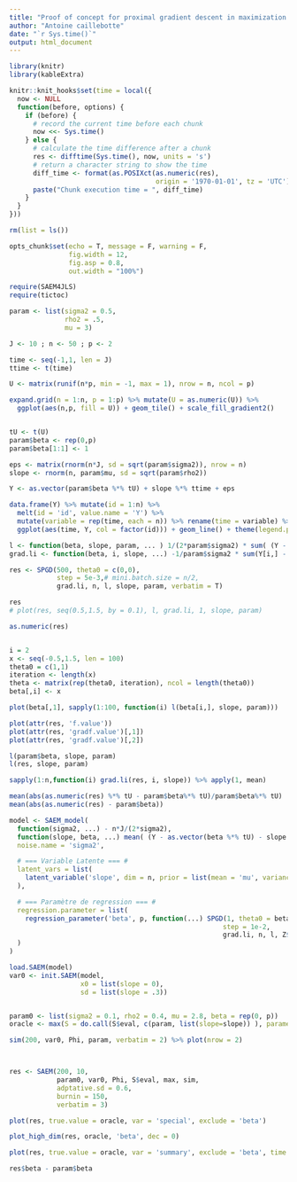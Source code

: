 ```yaml
---
title: "Proof of concept for proximal gradient descent in maximization step in SAEM"
author: "Antoine caillebotte"
date: "`r Sys.time()`"
output: html_document
---
```


<style type="text/css">
.main-container {
  max-width: 1000px;
  margin-left: auto;
  margin-right: auto;
}
</style>
  
```r
library(knitr)
library(kableExtra)

knitr::knit_hooks$set(time = local({
  now <- NULL
  function(before, options) {
    if (before) {
      # record the current time before each chunk
      now <<- Sys.time()
    } else {
      # calculate the time difference after a chunk
      res <- difftime(Sys.time(), now, units = 's')
      # return a character string to show the time
      diff_time <- format(as.POSIXct(as.numeric(res), 
                                     origin = '1970-01-01', tz = 'UTC'), "%Mmin %Ssec")
      paste("Chunk execution time = ", diff_time)
    }
  }
}))

rm(list = ls())

opts_chunk$set(echo = T, message = F, warning = F,
               fig.width = 12,
               fig.asp = 0.8,
               out.width = "100%")

require(SAEM4JLS)
require(tictoc)
```



```r
param <- list(sigma2 = 0.5,
              rho2 = .5,
              mu = 3)

J <- 10 ; n <- 50 ; p <- 2

time <- seq(-1,1, len = J)
ttime <- t(time)

U <- matrix(runif(n*p, min = -1, max = 1), nrow = n, ncol = p)

expand.grid(n = 1:n, p = 1:p) %>% mutate(U = as.numeric(U)) %>%
  ggplot(aes(n,p, fill = U)) + geom_tile() + scale_fill_gradient2()


tU <- t(U)
param$beta <- rep(0,p)
param$beta[1:1] <- 1

eps <- matrix(rnorm(n*J, sd = sqrt(param$sigma2)), nrow = n)
slope <- rnorm(n, param$mu, sd = sqrt(param$rho2))

Y <- as.vector(param$beta %*% tU) + slope %*% ttime + eps
```

```r
data.frame(Y) %>% mutate(id = 1:n) %>%
  melt(id = 'id', value.name = 'Y') %>%
  mutate(variable = rep(time, each = n)) %>% rename(time = variable) %>%
  ggplot(aes(time, Y, col = factor(id))) + geom_line() + theme(legend.position = 'null')
```


```r
l <- function(beta, slope, param, ... ) 1/(2*param$sigma2) * sum( (Y - as.vector(beta %*% tU) - slope %*% ttime )^2 ) 
grad.li <- function(beta, i, slope, ...) -1/param$sigma2 * sum(Y[i,] - sum(beta * U[i,]) - slope[i]*time) * U[i,]
```


```r

res <- SPGD(500, theta0 = c(0,0),
            step = 5e-3,# mini.batch.size = n/2,
            grad.li, n, l, slope, param, verbatim = T)

res
# plot(res, seq(0.5,1.5, by = 0.1), l, grad.li, 1, slope, param)

as.numeric(res)


i = 2
x <- seq(-0.5,1.5, len = 100)
theta0 = c(1,1)
iteration <- length(x)
theta <- matrix(rep(theta0, iteration), ncol = length(theta0))
beta[,i] <- x

plot(beta[,1], sapply(1:100, function(i) l(beta[i,], slope, param)))

plot(attr(res, 'f.value'))
plot(attr(res, 'gradf.value')[,1])
plot(attr(res, 'gradf.value')[,2])

l(param$beta, slope, param)
l(res, slope, param)

sapply(1:n,function(i) grad.li(res, i, slope)) %>% apply(1, mean)

mean(abs(as.numeric(res) %*% tU - param$beta%*% tU)/param$beta%*% tU)
mean(abs(as.numeric(res) - param$beta))
```

```r
model <- SAEM_model(
  function(sigma2, ...) - n*J/(2*sigma2),
  function(slope, beta, ...) mean( (Y - as.vector(beta %*% tU) - slope %*% ttime )^2 ),
  noise.name = 'sigma2',

  # === Variable Latente === #
  latent_vars = list(
    latent_variable('slope', dim = n, prior = list(mean = 'mu', variance = 'rho2'))
  ),

  # === Paramètre de regression === #
  regression.parameter = list(
    regression_parameter('beta', p, function(...) SPGD(1, theta0 = beta,
                                                      step = 1e-2,
                                                      grad.li, n, l, Z$slope, parameter) )
  )
)
```







```r
load.SAEM(model)
var0 <- init.SAEM(model,
                  x0 = list(slope = 0),
                  sd = list(slope = .3))


param0 <- list(sigma2 = 0.1, rho2 = 0.4, mu = 2.8, beta = rep(0, p))
oracle <- max(S = do.call(S$eval, c(param, list(slope=slope)) ), parameter = param, Z = list(slope=slope))

sim(200, var0, Phi, param, verbatim = 2) %>% plot(nrow = 2)



res <- SAEM(200, 10,
            param0, var0, Phi, S$eval, max, sim,
            adptative.sd = 0.6,
            burnin = 150,
            verbatim = 3)

plot(res, true.value = oracle, var = 'special', exclude = 'beta')

plot_high_dim(res, oracle, 'beta', dec = 0)

plot(res, true.value = oracle, var = 'summary', exclude = 'beta', time = F)

res$beta - param$beta




```

























